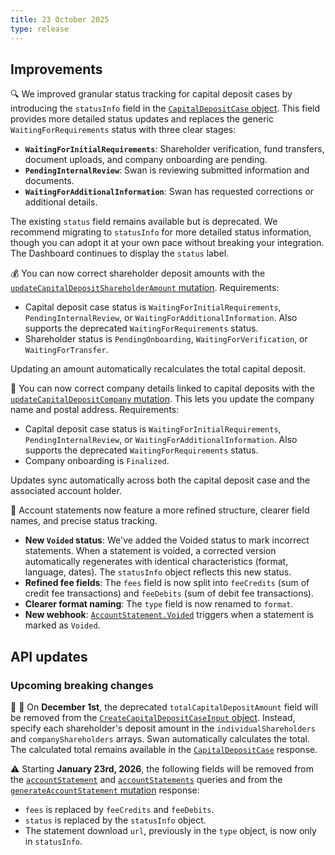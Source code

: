 ```yaml
---
title: 23 October 2025
type: release
---
```


## Improvements

🔍 We improved granular status tracking for capital deposit cases by introducing the `statusInfo` field in the [`CapitalDepositCase` object](https://api-reference.swan.io/objects/capital-deposit-case/). This field provides more detailed status updates and replaces the generic `WaitingForRequirements` status with three clear stages:

- **`WaitingForInitialRequirements`**: Shareholder verification, fund transfers, document uploads, and company onboarding are pending.
- **`PendingInternalReview`**: Swan is reviewing submitted information and documents.
- **`WaitingForAdditionalInformation`**: Swan has requested corrections or additional details.

The existing `status` field remains available but is deprecated. We recommend migrating to `statusInfo` for more detailed status information, though you can adopt it at your own pace without breaking your integration. The Dashboard continues to display the `status` label.

💰 You can now correct shareholder deposit amounts with the [`updateCapitalDepositShareholderAmount` mutation](https://api-reference.swan.io/mutations/update-capital-deposit-shareholder-amount/). Requirements:

- Capital deposit case status is `WaitingForInitialRequirements`, `PendingInternalReview`, or `WaitingForAdditionalInformation`. Also supports the deprecated `WaitingForRequirements` status.
- Shareholder status is `PendingOnboarding`, `WaitingForVerification`, or `WaitingForTransfer`.

Updating an amount automatically recalculates the total capital deposit.

🏬 You can now correct company details linked to capital deposits with the [`updateCapitalDepositCompany` mutation](https://api-reference.swan.io/mutations/update-capital-deposit-company/). This lets you update the company name and postal address. Requirements:

- Capital deposit case status is `WaitingForInitialRequirements`, `PendingInternalReview`, or `WaitingForAdditionalInformation`. Also supports the deprecated `WaitingForRequirements` status.
- Company onboarding is `Finalized`.

Updates sync automatically across both the capital deposit case and the associated account holder.

📄 Account statements now feature a more refined structure, clearer field names, and precise status tracking.

- **New `Voided` status**: We've added the Voided status to mark incorrect statements. When a statement is voided, a corrected version automatically regenerates with identical characteristics (format, language, dates). The `statusInfo` object reflects this new status.
- **Refined fee fields**: The `fees` field is now split into `feeCredits` (sum of credit fee transactions) and `feeDebits` (sum of debit fee transactions).
- **Clearer format naming**: The `type` field is now renamed to `format`.
- **New webhook**: [`AccountStatement.Voided`](/developers/using-api/webhooks#events-accounts) triggers when a statement is marked as `Voided`.

## API updates

### Upcoming breaking changes

🧹 🧹 On **December 1st**, the deprecated `totalCapitalDepositAmount` field will be removed from the [`CreateCapitalDepositCaseInput` object](https://api-reference.swan.io/inputs/create-capital-deposit-case-input/). Instead, specify each shareholder's deposit amount in the `individualShareholders` and `companyShareholders` arrays. Swan automatically calculates the total. The calculated total remains available in the [`CapitalDepositCase`](https://api-reference.swan.io/objects/capital-deposit-case/) response.

⚠️ Starting **January 23rd, 2026**, the following fields will be removed from the [`accountStatement`](https://api-reference.swan.io/queries/account-statement/) and [`accountStatements`](https://api-reference.swan.io/queries/account-statements/) queries and from the [`generateAccountStatement` mutation](https://api-reference.swan.io/mutations/generate-account-statement/) response:

- `fees` is replaced by `feeCredits` and `feeDebits`.
- `status` is replaced by the `statusInfo` object.
- The statement download `url`, previously in the `type` object, is now only in `statusInfo`.